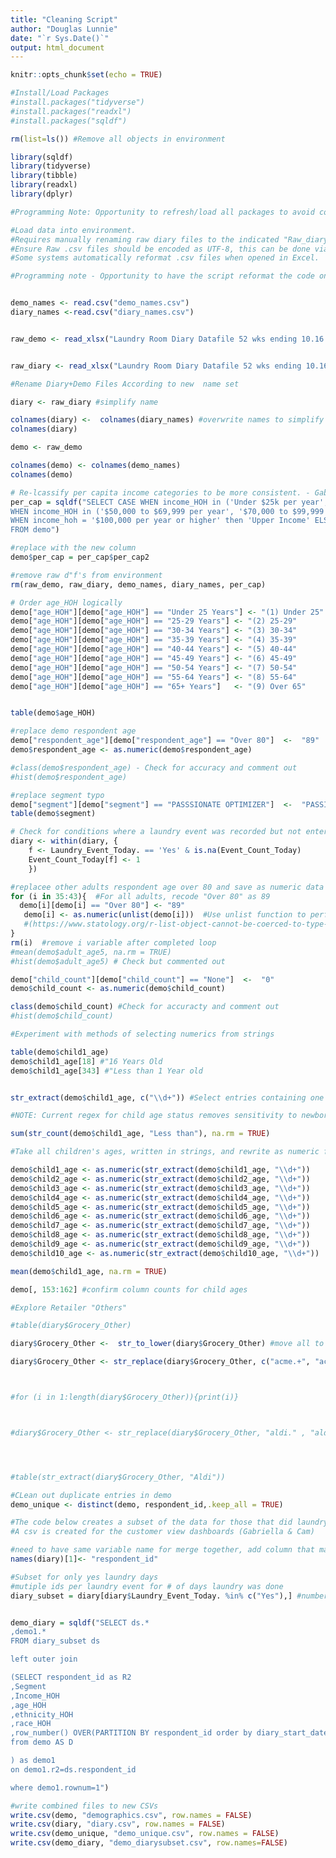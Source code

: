 ---
title: "Cleaning Script"
author: "Douglas Lunnie"
date: "`r Sys.Date()`"
output: html_document
---

```{r setup, include=FALSE}
knitr::opts_chunk$set(echo = TRUE)
```

```{r, include = FALSE}
#Install/Load Packages
#install.packages("tidyverse")
#install.packages("readxl")
#install.packages("sqldf")

rm(list=ls()) #Remove all objects in environment

library(sqldf)
library(tidyverse)
library(tibble)
library(readxl)
library(dplyr)

#Programming Note: Opportunity to refresh/load all packages to avoid commenting out install commands?

```

```{r, include=FALSE, warning = FALSE}
#Load data into environment. 
#Requires manually renaming raw diary files to the indicated "Raw_diary" listed below. Files must be read from the same directory as this code. 
#Ensure Raw .csv files should be encoded as UTF-8, this can be done via opening the .csv in Notepad>Save As> ... Select UTF-8 encoding and overwrite file.
#Some systems automatically reformat .csv files when opened in Excel. 

#Programming note - Opportunity to have the script reformat the code on read-in. 


demo_names <- read.csv("demo_names.csv")
diary_names <-read.csv("diary_names.csv")


raw_demo <- read_xlsx("Laundry Room Diary Datafile 52 wks ending 10.16.22.xlsx", sheet = "Demos and Segment")


raw_diary <- read_xlsx("Laundry Room Diary Datafile 52 wks ending 10.16.22.xlsx", sheet = "Diary 10.18.21 to 10.16.22")

```


```{r, include=FALSE}
#Rename Diary+Demo Files According to new  name set

diary <- raw_diary #simplify name

colnames(diary) <-  colnames(diary_names) #overwrite names to simplify review
colnames(diary)

demo <- raw_demo

colnames(demo) <- colnames(demo_names)
colnames(demo)
```



```{r, include = FALSE}
# Re-lcassify per capita income categories to be more consistent. - Gabriella
per_cap = sqldf("SELECT CASE WHEN income_HOH in ('Under $25k per year', '$25,000 to $49,999 per year') THEN 'Low Income'
WHEN income_HOH in ('$50,000 to $69,999 per year', '$70,000 to $99,999 per year') THEN 'Middle Income'
WHEN income_hoh = '$100,000 per year or higher' then 'Upper Income' ELSE NULL END AS per_cap2
FROM demo")

#replace with the new column
demo$per_cap = per_cap$per_cap2
```




```{r, include=FALSE}
#remove raw d"f's from environment
rm(raw_demo, raw_diary, demo_names, diary_names, per_cap)
```




```{r, include = FALSE}
# Order age_HOH logically
demo["age_HOH"][demo["age_HOH"] == "Under 25 Years"] <- "(1) Under 25"
demo["age_HOH"][demo["age_HOH"] == "25-29 Years"] <- "(2) 25-29"
demo["age_HOH"][demo["age_HOH"] == "30-34 Years"] <- "(3) 30-34"
demo["age_HOH"][demo["age_HOH"] == "35-39 Years"] <- "(4) 35-39"
demo["age_HOH"][demo["age_HOH"] == "40-44 Years"] <- "(5) 40-44"
demo["age_HOH"][demo["age_HOH"] == "45-49 Years"] <- "(6) 45-49"
demo["age_HOH"][demo["age_HOH"] == "50-54 Years"] <- "(7) 50-54"
demo["age_HOH"][demo["age_HOH"] == "55-64 Years"] <- "(8) 55-64"
demo["age_HOH"][demo["age_HOH"] == "65+ Years"]   <- "(9) Over 65"


table(demo$age_HOH)

```

```{r, include = FALSE}
#replace demo respondent age
demo["respondent_age"][demo["respondent_age"] == "Over 80"]  <-  "89"
demo$respondent_age <- as.numeric(demo$respondent_age)

#class(demo$respondent_age) - Check for accuracy and comment out
#hist(demo$respondent_age)
```


```{r, include = FALSE}

#replace segment typo
demo["segment"][demo["segment"] == "PASSSIONATE OPTIMIZER"]  <-  "PASSIONATE OPTIMIZERS"
table(demo$segment)

```

```{r, include = FALSE}
# Check for conditions where a laundry event was recorded but not entered in "event count today" and then update the event count to 1 to allow subsequent tally of individual loads. 
diary <- within(diary, {
    f <- Laundry_Event_Today. == 'Yes' & is.na(Event_Count_Today)
    Event_Count_Today[f] <- 1
    }) 
```






```{r, include=FALSE}
#replacee other adults respondent age over 80 and save as numeric data
for (i in 35:43){  #For all adults, recode "Over 80" as 89
  demo[i][demo[i] == "Over 80"] <- "89" 
   demo[i] <- as.numeric(unlist(demo[i]))  #Use unlist function to perform loop on list type call
   #(https://www.statology.org/r-list-object-cannot-be-coerced-to-type-double/)
}
rm(i)  #remove i variable after completed loop
#mean(demo$adult_age5, na.rm = TRUE)
#hist(demo$adult_age5) # Check but commented out

```


```{r, include=FALSE}
demo["child_count"][demo["child_count"] == "None"]  <-  "0"
demo$child_count <- as.numeric(demo$child_count)

class(demo$child_count) #Check for accuracty and comment out
#hist(demo$child_count)
```

```{r, include=FALSE}
#Experiment with methods of selecting numerics from strings

table(demo$child1_age)
demo$child1_age[18] #"16 Years Old
demo$child1_age[343] #"Less than 1 Year old


str_extract(demo$child1_age, c("\\d+")) #Select entries containing one or more digits. Will return less than one year old as "1".

#NOTE: Current regex for child age status removes sensitivity to newborns

sum(str_count(demo$child1_age, "Less than"), na.rm = TRUE)

```

```{r, include=FALSE}
#Take all children's ages, written in strings, and rewrite as numeric for analysis. Tried to do this in a loop but couldn;'t get the indexing right. Children under 1 will be counted as 1yo's. 

demo$child1_age <- as.numeric(str_extract(demo$child1_age, "\\d+"))
demo$child2_age <- as.numeric(str_extract(demo$child2_age, "\\d+"))
demo$child3_age <- as.numeric(str_extract(demo$child3_age, "\\d+"))
demo$child4_age <- as.numeric(str_extract(demo$child4_age, "\\d+"))
demo$child5_age <- as.numeric(str_extract(demo$child5_age, "\\d+"))
demo$child6_age <- as.numeric(str_extract(demo$child6_age, "\\d+"))
demo$child7_age <- as.numeric(str_extract(demo$child7_age, "\\d+"))
demo$child8_age <- as.numeric(str_extract(demo$child8_age, "\\d+"))
demo$child9_age <- as.numeric(str_extract(demo$child9_age, "\\d+"))
demo$child10_age <- as.numeric(str_extract(demo$child10_age, "\\d+"))

mean(demo$child1_age, na.rm = TRUE)

demo[, 153:162] #confirm column counts for child ages
```


```{r, include = FALSE}
#Explore Retailer "Others"

#table(diary$Grocery_Other)

diary$Grocery_Other <-  str_to_lower(diary$Grocery_Other) #move all to lowercase to aid regexes

diary$Grocery_Other <- str_replace(diary$Grocery_Other, c("acme.+", "acme\\s", "acme"), "acme")



#for (i in 1:length(diary$Grocery_Other)){print(i)}



#diary$Grocery_Other <- str_replace(diary$Grocery_Other, "aldi." , "aldi") 




#table(str_extract(diary$Grocery_Other, "Aldi"))

```


```{r, include = FALSE}
#CLean out duplicate entries in demo
demo_unique <- distinct(demo, respondent_id,.keep_all = TRUE)

```



```{r, include = FALSE}

#The code below creates a subset of the data for those that did laundry and joins the demo data to the diary data based on the last demo entry. 
#A csv is created for the customer view dashboards (Gabriella & Cam)

```



```{r, include=FALSE}
#need to have same variable name for merge together, add column that matches demo respondent id
names(diary)[1]<- "respondent_id"

#Subset for only yes laundry days 
#mutiple ids per laundry event for # of days laundry was done
diary_subset = diary[diary$Laundry_Event_Today. %in% c("Yes"),] #number of rows decreases from 93,705 to 45,043 for the number of times laundry was done


demo_diary = sqldf("SELECT ds.*
,demo1.*
FROM diary_subset ds

left outer join

(SELECT respondent_id as R2
,Segment
,Income_HOH
,age_HOH
,ethnicity_HOH
,race_HOH
,row_number() OVER(PARTITION BY respondent_id order by diary_start_date desc) as rownum
from demo AS D

) as demo1
on demo1.r2=ds.respondent_id

where demo1.rownum=1")


```







```{r, include = FALSE}
#write combined files to new CSVs
write.csv(demo, "demographics.csv", row.names = FALSE)
write.csv(diary, "diary.csv", row.names = FALSE)
write.csv(demo_unique, "demo_unique.csv", row.names = FALSE)
write.csv(demo_diary, "demo_diarysubset.csv", row.names=FALSE)
```



